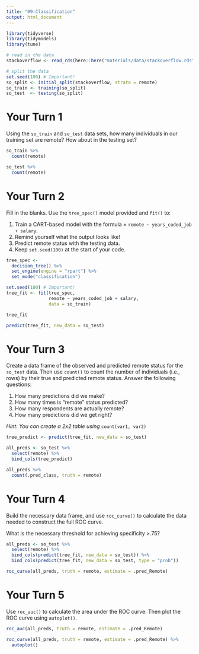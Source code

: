 ```yaml
---
title: "09-Classification"
output: html_document
---
```


```r
library(tidyverse)
library(tidymodels)
library(tune)

# read in the data
stackoverflow <- read_rds(here::here("materials/data/stackoverflow.rds"))

# split the data
set.seed(100) # Important!
so_split <- initial_split(stackoverflow, strata = remote)
so_train <- training(so_split)
so_test  <- testing(so_split)
```


# Your Turn 1

Using the `so_train` and `so_test` data sets, how many individuals in our training set are remote? How about in the testing set?

```r
so_train %>% 
  count(remote)

so_test %>% 
  count(remote)
```


# Your Turn 2

Fill in the blanks. Use the `tree_spec()` model provided and `fit()` to: 

1. Train a CART-based model with the formula = `remote ~ years_coded_job + salary`.
2. Remind yourself what the output looks like!
3. Predict remote status with the testing data.
4. Keep `set.seed(100)` at the start of your code.

```r
tree_spec <- 
  decision_tree() %>%          
  set_engine(engine = "rpart") %>% 
  set_mode("classification")

set.seed(100) # Important!
tree_fit <- fit(tree_spec,
                remote ~ years_coded_job + salary, 
                data = so_train) 

tree_fit

predict(tree_fit, new_data = so_test)
```


# Your Turn 3

Create a data frame of the observed and predicted remote status for the `so_test` data. Then use `count()` to count the number of individuals (i.e., rows) by their true and predicted remote status. Answer the following questions:

1. How many predictions did we make?
2. How many times is "remote" status predicted?
3. How many respondents are actually remote?
4. How many predictions did we get right?

*Hint: You can create a 2x2 table using* `count(var1, var2)`

```r
tree_predict <- predict(tree_fit, new_data = so_test)

all_preds <- so_test %>%
  select(remote) %>%
  bind_cols(tree_predict)

all_preds %>%
  count(.pred_class, truth = remote)
```


# Your Turn 4

Build the necessary data frame, and use `roc_curve()` to calculate the data needed to construct the full ROC curve.

What is the necessary threshold for achieving specificity >.75?

```r
all_preds <- so_test %>%
  select(remote) %>%
  bind_cols(predict(tree_fit, new_data = so_test)) %>%
  bind_cols(predict(tree_fit, new_data = so_test, type = "prob"))

roc_curve(all_preds, truth = remote, estimate = .pred_Remote)
```


# Your Turn 5

Use `roc_auc()` to calculate the area under the ROC curve. Then plot the ROC curve using `autoplot()`.

```r
roc_auc(all_preds, truth = remote, estimate = .pred_Remote)

roc_curve(all_preds, truth = remote, estimate = .pred_Remote) %>%
  autoplot()
```
